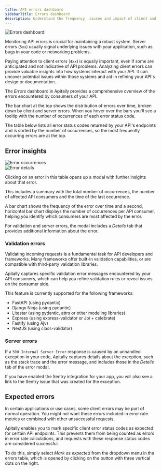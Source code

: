 ```yaml
---
title: API errors dashboard
sidebarTitle: Errors dashboard
description: Understand the frequency, causes and impact of client and server errors.
---
```


<Card>
  <div style={{ margin: "-1.25rem -1.5rem" }}>
    <img src="https://assets.apitally.io/docs/errors.webp" alt="Errors dashboard" />
  </div>
</Card>


Monitoring API errors is crucial for maintaining a robust system.
Server errors (`5xx`) usually signal underlying issues with your application, such as bugs in your code or networking problems.

Paying attention to client errors (`4xx`) is equally important, even if some are anticipated and not indicative of API problems.
Analyzing client errors can provide valuable insights into how systems interact with your API.
It can uncover potential issues within those systems and aid in refining your API's design or documentation.

The *Errors* dashboard in Apitally provides a comprehensive overview of the errors encountered by consumers of your API.

The bar chart at the top shows the distribution of errors over time, broken down by client and server errors.
When you hover over the bars you'll see a tooltip with the number of occurrences of each error status code.

The table below lists all error status codes returned by your API's endpoints and is sorted by the number of occurrences, so the most frequently occurring errors are at the top.

## Error insights

<CardGroup cols={2}>
  <Card>
    <div style={{ margin: "-1.25rem -1.5rem" }}>
      <img src="https://assets.apitally.io/docs/error-occurrences.webp" alt="Error occurrences" />
    </div>
  </Card>
  <Card>
    <div style={{ margin: "-1.25rem -1.5rem" }}>
      <img src="https://assets.apitally.io/docs/error-details.webp" alt="Error details" />
    </div>
  </Card>
</CardGroup>

Clicking on an error in this table opens up a modal with further insights about that error.

This includes a summary with the total number of occurrences, the number of affected API consumers and the time of the last occurrence.

A bar chart shows the frequency of the error over time and a second, horizontal bar chart displays the number of occurrences per API consumer, helping you identify which consumers are most affected by the error.

For validation and server errors, the modal includes a *Details* tab that provides additional information about the error.

### Validation errors

Validating incoming requests is a fundamental task for API developers and frameworks.
Many frameworks offer built-in validation capabilities, or are compatible with third-party validation libraries.

Apitally captures specific validation error messages encountered by your API consumers, which can help you refine validation rules or reveal issues on the consumer side.

This feature is currently supported for the following frameworks:

- FastAPI (using pydantic)
- Django Ninja (using pydantic)
- Litestar (using pydantic, attrs or other modeling libraries)
- Express (using express-validator or Joi + celebrate)
- Fastify (using Ajv)
- NestJS (using class-validator)

### Server errors

If a `500 Internal Server Error` response is caused by an unhandled exception in your code, Apitally captures details about the exception, such as the stack trace and the error message, and includes those in the *Details* tab of the error modal.

If you have enabled the Sentry integration for your app, you will also see a link to the Sentry issue that was created for the exception.

## Expected errors

In certain applications or use cases, some client errors may be part of normal operation.
You might not want these errors included in error rate metrics or combined with other unsuccessful requests.

Apitally enables you to mark specific client error status codes as expected for certain API endpoints.
This prevents them from being counted as errors in error rate calculations, and requests with these response status codes are considered successful.

To do this, simply select *Mark as expected* from the dropdown menu in the errors table, which is opened by clicking on the button with three vertical dots on the right.
